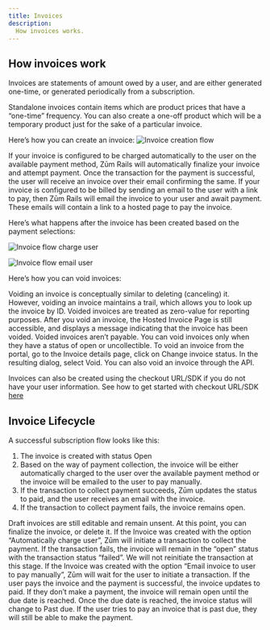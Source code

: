 ```yaml
---
title: Invoices
description:
  How invoices works.
---
```


## How invoices work

Invoices are statements of amount owed by a user, and are either generated one-time, or generated periodically from a subscription.

Standalone invoices contain items which are product prices that have a “one-time” frequency. You can also create a one-off product which will be a temporary product just for the sake of a particular invoice. 

Here’s how you can create an invoice:
![Invoice creation flow](/img/docs/diagrams/flows/flow20.png)

If your invoice is configured to be charged automatically to the user on the available payment method, Zūm Rails will automatically finalize your invoice and attempt payment. 
Once the transaction for the payment is successful, the user will receive an invoice over their email confirming the same. 
If your invoice is configured to be billed by sending an email to the user with a link to pay, then Zūm Rails will email the invoice to your user and await payment. These emails will contain a link to a hosted page to pay the invoice. 

Here’s what happens after the invoice has been created based on the payment selections:

![Invoice flow charge user](/img/docs/diagrams/flows/flow6.png)

![Invoice flow email user](/img/docs/diagrams/flows/flow7.png)

<a name="void">Here’s how you can void invoices:</a>

Voiding an invoice is conceptually similar to deleting (canceling) it. 
However, voiding an invoice maintains a trail, which allows you to look up the invoice by ID. Voided invoices are treated as zero-value for reporting purposes. 
After you void an invoice, the Hosted Invoice Page is still accessible, and displays a message indicating that the invoice has been voided. Voided invoices aren’t payable. 
You can void invoices only when they have a status of open or uncollectible. To void an invoice from the portal, go to the Invoice details page, click on Change invoice status. In the resulting dialog, select Void. 
You can also void an invoice through the API. 

Invoices can also be created using the checkout URL/SDK if you do not have your user information. See how to get started with checkout URL/SDK [here](../ways-to-integrate/zum-connect)

## Invoice Lifecycle
A successful subscription flow looks like this:
 1. The invoice is created with status Open
 2. Based on the way of payment collection, the invoice will be either automatically charged to the user over the available payment method or the invoice will be emailed to the user to pay manually.
 3. If the transaction to collect payment succeeds, Zūm updates the status to paid, and the user receives an email with the invoice. 
 4. If the transaction to collect payment fails, the invoice remains open.

Draft invoices are still editable and remain unsent. At this point, you can finalize the invoice, or delete it.
If the Invoice was created with the option “Automatically charge user”, Zūm will initiate a transaction to collect the payment. If the transaction fails, the invoice will remain in the “open” status with the transaction status “failed”. We will not reinitiate the transaction at this stage. 
If the Invoice was created with the option “Email invoice to user to pay manually”, Zūm will wait for the user to initiate a transaction. 
If the user pays the invoice and the payment is successful, the invoice updates to paid. If they don’t make a payment, the invoice will remain open until the due date is reached. Once the due date is reached, the invoice status will change to Past due. If the user tries to pay an invoice that is past due, they will still be able to make the payment. 
